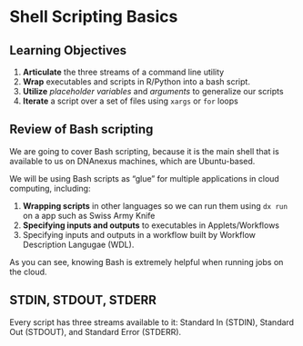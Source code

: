 # Shell Scripting Basics

## Learning Objectives

1. **Articulate** the three streams of a command line utility
2. **Wrap** executables and scripts in R/Python into a bash script.
3. **Utilize** *placeholder variables* and *arguments* to generalize our scripts
4. **Iterate** a script over a set of files using `xargs` or `for` loops

## Review of Bash scripting

We are going to cover Bash scripting, because it is the main shell that is available to us on DNAnexus machines, which are Ubuntu-based.

We will be using Bash scripts as "glue" for multiple applications in cloud computing, including:

1. **Wrapping scripts** in other languages so we can run them using `dx run` on a app such as Swiss Army Knife
2. **Specifying inputs and outputs** to executables in Applets/Workflows
3. Specifying inputs and outputs in a workflow built by Workflow Description Langugae (WDL).

As you can see, knowing Bash is extremely helpful when running jobs on the cloud.

## STDIN, STDOUT, STDERR

Every script has three streams available to it: Standard In (STDIN), Standard Out (STDOUT), and Standard Error (STDERR).